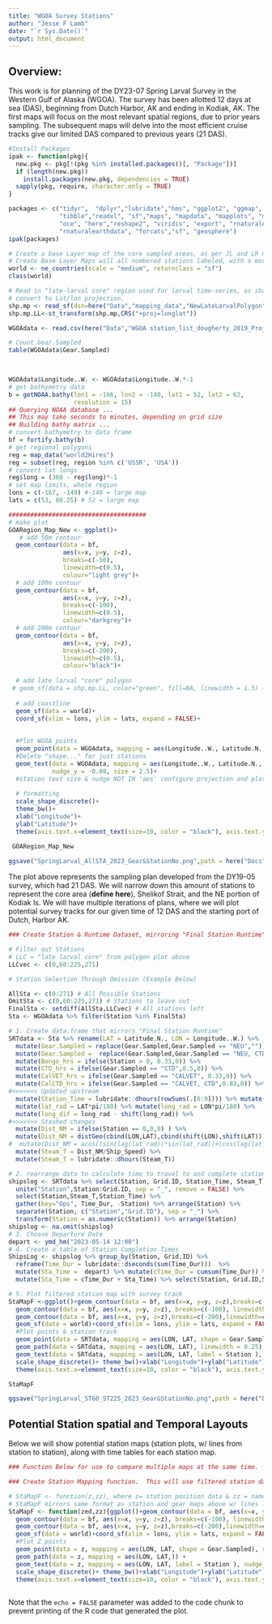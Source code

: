 ```yaml
---
title: "WGOA Survey Stations"
author: "Jesse F Lamb"
date: "`r Sys.Date()`"
output: html_document
---
```


## Overview:

This work is for planning of the DY23-07 Spring Larval Survey in the Western Gulf of Alaska (WGOA).  The survey has been allotted 12 days at sea (DAS), beginning from Dutch Harbor, AK and ending in Kodiak, AK.  The first maps will focus on the most relevant spatial regions, due to prior years sampling.  The subsequent maps will delve into the most efficient cruise tracks give our limited DAS compared to previous years (21 DAS).  
```r
#Install Packages
ipak <- function(pkg){
  new.pkg <- pkg[!(pkg %in% installed.packages()[, "Package"])]
  if (length(new.pkg)) 
    install.packages(new.pkg, dependencies = TRUE)
  sapply(pkg, require, character.only = TRUE)
}

packages <- c("tidyr",  "dplyr","lubridate","hms", "ggplot2", "ggmap", "lattice", "stringr", "data.table",  
              "tibble","readxl", "sf","maps", "mapdata", "mapplots", "mapview", "marmap", "Cairo", "ncdf4",
              "oce", "here","reshape2", "viridis", "export", "rnaturalearth", 
              "rnaturalearthdata", "forcats","sf", "geosphere")
ipak(packages) 

# Create a base Layer map of the core sampled areas, as per JL and LR meeting on 2023-02-16
# Create Base Layer Maps will all numbered stations labeled, with a more focused region (not whole WGOA)
world <- ne_countries(scale = "medium", returnclass = "sf")
class(world)

# Read in "late-larval core" region used for larval time-series, as shapefile:
# convert to Lat/lon projection.
shp.mp <- read_sf(dsn=here("Data","mapping_data","NewLateLarvalPolygon"),layer="Survey_poly")
shp.mp.LL<-st_transform(shp.mp,CRS("+proj=longlat"))

WGOAdata <- read.csv(here("Data","WGOA station_list_dougherty_2019_ProjInstrutions.csv"))

# Count Gear.Sampled
table(WGOAdata$Gear.Sampled)


  
WGOAdata$Longitude..W. <- WGOAdata$Longitude..W.*-1
# get bathymetry data
b = getNOAA.bathy(lon1 = -166, lon2 = -140, lat1 = 52, lat2 = 62, 
                  resolution = 15)
## Querying NOAA database ...
## This may take seconds to minutes, depending on grid size
## Building bathy matrix ...
# convert bathymetry to data frame
bf = fortify.bathy(b)
# get regional polygons
reg = map_data("world2Hires")
reg = subset(reg, region %in% c('USSR', 'USA'))
# convert lat longs
reg$long = (360 - reg$long)*-1
# set map limits, whole region
lons = c(-167, -149) #-140 = large map
lats = c(53, 60.25) # 52 = large map

######################################
# make plot
GOARegion_Map_New <- ggplot()+
   # add 50m contour
  geom_contour(data = bf, 
               aes(x=x, y=y, z=z),
               breaks=c(-50),
               linewidth=c(0.5),
               colour="light grey")+
  # add 100m contour
  geom_contour(data = bf, 
               aes(x=x, y=y, z=z),
               breaks=c(-100),
               linewidth=c(0.5),
               colour="darkgrey")+
  # add 200m contour
  geom_contour(data = bf, 
               aes(x=x, y=y, z=z),
               breaks=c(-200),
               linewidth=c(0.5),
               colour="black")+
  
  # add late larval "core" polygon
 # geom_sf(data = shp.mp.LL, color="green", fill=NA, linewidth = 1.5) +
  
  # add coastline
  geom_sf(data = world)+
  coord_sf(xlim = lons, ylim = lats, expand = FALSE)+
  
  
  #Plot WGOA points
  geom_point(data = WGOAdata, mapping = aes(Longitude..W., Latitude.N., shape = Gear.Sampled), size = 1)+ 
  #Delete "shape..." for just stations
  geom_text(data = WGOAdata, mapping = aes(Longitude..W., Latitude.N., label = Station ), 
            nudge_y = -0.08, size = 2.5)+ 
  #station text size & nudge NOT IN 'aes' configure projection and plot domain coord_map(xlim = lons, ylim = lats)+
  
  # formatting
  scale_shape_discrete()+ 
  theme_bw()+
  xlab("Longitude")+
  ylab("Latitude")+
  theme(axis.text.x=element_text(size=10, color = "black"), axis.text.y = element_text(size=10, color = "black")) 
  
 GOARegion_Map_New

ggsave("SpringLarval_AllSTA_2023_Gear&StationNo.png",path = here("Docs"), height = 8.5, width = 11, units = "in")

```

The plot above represents the sampling plan developed from the DY19-05 survey, which had 21 DAS.  We will narrow down this amount of stations to represent the core area (**define here**), Shelikof Strait, and the NE portion of Kodiak Is.  We will have multiple iterations of plans, where we will plot potential survey tracks for our given time of 12 DAS and the starting port of Dutch, Harbor AK.    


```r
### Create Station & Runtime Dataset, mirroring "Final Station Runtime" Spreadsheets

# Filter out Stations 
# LLC = "late larval core" from polygon plot above
LLCvec <- c(0,60:225,271)

# Station Selection Through Omission (Example Below)

AllSta <- c(0:271) # All Possible Stations
OmitSta <- c(0,60:225,271) # Stations to leave out
FinalSta <- setdiff(AllSta,LLCvec) # All stations left
Sta <- WGOAdata %>% filter(Station %in% FinalSta)

# 1. Create data.frame that mirrors "Final Station Runtime"
SRTdata <- Sta %>% rename(LAT = Latitude.N., LON = Longitude..W.) %>% 
  mutate(Gear.Sampled = replace(Gear.Sampled,Gear.Sampled == "NEU","")) %>% 
  mutate(Gear.Sampled =  replace(Gear.Sampled,Gear.Sampled == "NEU, CTD","CTD")) %>%  
  mutate(Bongo_hrs = ifelse(Station > 0, 0.33,0)) %>% 
  mutate(CTD_hrs = ifelse(Gear.Sampled == "CTD",0.5,0)) %>% 
  mutate(CalVET_hrs = ifelse(Gear.Sampled == "CALVET", 0.33,0)) %>% 
  mutate(CalCTD_hrs = ifelse(Gear.Sampled == "CALVET, CTD",0.83,0)) %>% 
#<<<<<<< Updated upstream
  mutate(Station_Time = lubridate::dhours(rowSums(.[6:9]))) %>% mutate(Ship_Speed = 11) %>% # Variable
  mutate(lat_rad = LAT*pi/180) %>% mutate(long_rad = LON*pi/180) %>% 
  mutate(long_dif = long_rad - shift(long_rad)) %>% 
#>>>>>>> Stashed changes
  mutate(Dist_NM = ifelse(Station == 0,0,0) ) %>% 
  mutate(Dist_NM = distGeo(cbind(LON,LAT),cbind(shift(LON),shift(LAT)))/(1000*1.852)) %>% # distGEO does what code below does in base
#  mutate(Dist_NM = acos((sin(lag(lat_rad))*sin(lat_rad))+(cos(lag(lat_rad))*cos(lat_rad)*cos(long_dif)))/(pi/180)*60) %>%  
  mutate(Steam_T = Dist_NM/Ship_Speed) %>% 
  mutate(Steam_T = lubridate::dhours(Steam_T))

# 2. rearrange data to calculate time to travel to and complete station operations
shipslog <- SRTdata %>% select(Station, Grid.ID, Station_Time, Steam_T) %>% # SRTdata will be replaced by filtered stations above
  unite("Station",Station:Grid.ID, sep = "_", remove = FALSE) %>% 
  select(Station,Steam_T,Station_Time) %>% 
  gather(key="Ops", Time_Dur, -Station) %>% arrange(Station) %>% 
  separate(Station, c("Station","Grid.ID"), sep = "_") %>% 
  transform(Station = as.numeric(Station)) %>% arrange(Station) 
shipslog <- na.omit(shipslog)
# 3. Choose Departure Date
depart <- ymd_hm("2023-05-14 12:00")
# 4. Create a table of Station Completion Times 
ShipsLog <- shipslog %>% group_by(Station, Grid.ID) %>% 
  reframe(Time_Dur = lubridate::dseconds(sum(Time_Dur)))  %>% 
  mutate(Sta_Time =  depart) %>% mutate(cTime_Dur = cumsum(Time_Dur)) %>%
  mutate(Sta_Time = cTime_Dur + Sta_Time) %>% select(Station, Grid.ID,Sta_Time)

# 5. Plot filtered station map with survey track
StaMapF <-ggplot()+geom_contour(data = bf, aes(x=x, y=y, z=z),breaks=c(-50),linewidth=c(0.5),colour="light grey")+ # add 50m contour
  geom_contour(data = bf, aes(x=x, y=y, z=z), breaks=c(-100), linewidth=c(0.5), colour="darkgrey")+ # add 100m contour
  geom_contour(data = bf, aes(x=x, y=y, z=z),breaks=c(-200),linewidth=c(0.3), colour="black")+ # add 200m contour
  geom_sf(data = world)+coord_sf(xlim = lons, ylim = lats, expand = FALSE)+ # add coastline
  #Plot points & station track
  geom_point(data = SRTdata, mapping = aes(LON, LAT, shape = Gear.Sampled), size = 1)+ 
  geom_path(data = SRTdata, mapping = aes(LON, LAT), linewidth = 0.25) +  
  geom_text(data = SRTdata, mapping = aes(LON, LAT, label = Station ), nudge_y = -0.08, size = 2.5)+ 
  scale_shape_discrete()+ theme_bw()+xlab("Longitude")+ylab("Latitude")+ ggtitle("Late Larval Core to 225") +
  theme(axis.text.x=element_text(size=10, color = "black"), axis.text.y = element_text(size=10, color = "black")) 

StaMapF

ggsave("SpringLarval_ST60_ST225_2023_Gear&StationNo.png",path = here("Docs"), height = 8.5, width = 11, units = "in")


```

## Potential Station spatial and Temporal Layouts

Below we will show potential station maps (station plots, w/ lines from station to station), along with time tables for each station map.  

```r
### Function Below for use to compare multiple maps at the same time. 

### Create Station Mapping function.  This will use filtered station data from the entire dataset (WGOA Data).  

# StaMapF <- function(z,zz), where z= station position data & zz = name of filtered data, (i.e. EOS = "every other station")
# StaMapF mirrors same format as station and gear maps above w/ lines linking stations 
StaMapF <- function(zed,zz){ggplot()+geom_contour(data = bf, aes(x=x, y=y, z=z),breaks=c(-50),linewidth=c(0.5),colour="light grey")+ # add 50m contour
  geom_contour(data = bf, aes(x=x, y=y, z=z), breaks=c(-100), linewidth=c(0.5), colour="darkgrey")+ # add 100m contour
  geom_contour(data = bf, aes(x=x, y=y, z=z),breaks=c(-200),linewidth=c(0.5), colour="black")+ # add 200m contour
  geom_sf(data = world)+coord_sf(xlim = lons, ylim = lats, expand = FALSE)+ # add coastline
  #Plot Z points
  geom_point(data = z, mapping = aes(LON, LAT, shape = Gear.Sampled), size = 1)+ 
  geom_path(data = z, mapping = aes(LON, LAT,)) +  
  geom_text(data = z, mapping = aes(LON, LAT, label = Station ), nudge_y = -0.08, size = 2.5)+ 
  scale_shape_discrete()+ theme_bw()+xlab("Longitude")+ylab("Latitude")+ 
  theme(axis.text.x=element_text(size=10, color = "black"), axis.text.y = element_text(size=10, color = "black")) }
                                          
```

Note that the `echo = FALSE` parameter was added to the code chunk to prevent printing of the R code that generated the plot.
